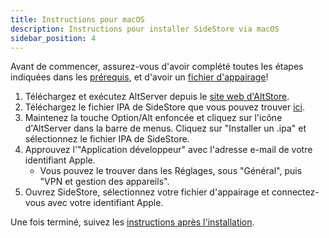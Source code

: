 ```yaml
---
title: Instructions pour macOS
description: Instructions pour installer SideStore via macOS
sidebar_position: 4
---
```


Avant de commencer, assurez-vous d'avoir complété toutes les étapes indiquées dans les [prérequis](prerequisites), et d'avoir un [fichier d'appairage](pairing-file)!

1. Téléchargez et exécutez AltServer depuis le [site web d'AltStore](https://AltStore.io).
2. Téléchargez le fichier IPA de SideStore que vous pouvez trouver [ici](https://github.com/sidestore/sidestore/releases/latest/download/sidestore.ipa).
3. Maintenez la touche Option/Alt enfoncée et cliquez sur l'icône d'AltServer dans la barre de menus. Cliquez sur "Installer un .ipa" et sélectionnez le fichier IPA de SideStore.
4. Approuvez l'"Application développeur" avec l'adresse e-mail de votre identifiant Apple.
    * Vous pouvez le trouver dans les Réglages, sous "Général", puis "VPN et gestion des appareils".
5. Ouvrez SideStore, sélectionnez votre fichier d'appairage et connectez-vous avec votre identifiant Apple.

Une fois terminé, suivez les [instructions après l'installation](post-install).